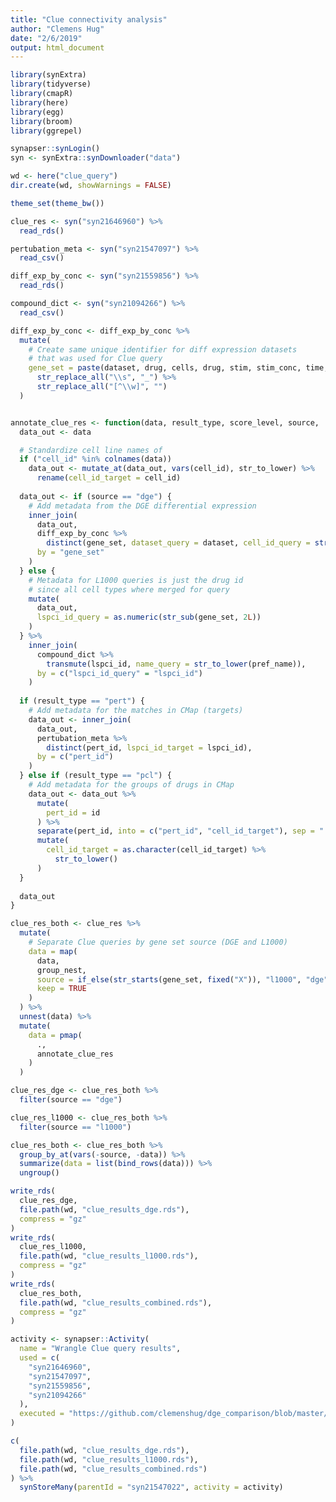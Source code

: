 ```yaml
---
title: "Clue connectivity analysis"
author: "Clemens Hug"
date: "2/6/2019"
output: html_document
---
```


```r
library(synExtra)
library(tidyverse)
library(cmapR)
library(here)
library(egg)
library(broom)
library(ggrepel)

synapser::synLogin()
syn <- synExtra::synDownloader("data")

wd <- here("clue_query")
dir.create(wd, showWarnings = FALSE)

theme_set(theme_bw())
```


```r
clue_res <- syn("syn21646960") %>%
  read_rds()

pertubation_meta <- syn("syn21547097") %>%
  read_csv()

diff_exp_by_conc <- syn("syn21559856") %>%
  read_rds()

compound_dict <- syn("syn21094266") %>%
  read_csv()

```


```r
diff_exp_by_conc <- diff_exp_by_conc %>%
  mutate(
    # Create same unique identifier for diff expression datasets
    # that was used for Clue query
    gene_set = paste(dataset, drug, cells, drug, stim, stim_conc, time, sep = "_") %>%
      str_replace_all("\\s", "_") %>%
      str_replace_all("[^\\w]", "")
  )


annotate_clue_res <- function(data, result_type, score_level, source, ...) {
  data_out <- data

  # Standardize cell line names of 
  if ("cell_id" %in% colnames(data))
    data_out <- mutate_at(data_out, vars(cell_id), str_to_lower) %>%
      rename(cell_id_target = cell_id)
  
  data_out <- if (source == "dge") {
    # Add metadata from the DGE differential expression
    inner_join(
      data_out,
      diff_exp_by_conc %>%
        distinct(gene_set, dataset_query = dataset, cell_id_query = str_to_lower(cells), lspci_id_query = lspci_id),
      by = "gene_set"
    )
  } else {
    # Metadata for L1000 queries is just the drug id
    # since all cell types where merged for query
    mutate(
      data_out,
      lspci_id_query = as.numeric(str_sub(gene_set, 2L))
    )
  } %>%
    inner_join(
      compound_dict %>%
        transmute(lspci_id, name_query = str_to_lower(pref_name)),
      by = c("lspci_id_query" = "lspci_id")
    )
  
  if (result_type == "pert") {
    # Add metadata for the matches in CMap (targets)
    data_out <- inner_join(
      data_out,
      pertubation_meta %>%
        distinct(pert_id, lspci_id_target = lspci_id),
      by = c("pert_id")
    )
  } else if (result_type == "pcl") {
    # Add metadata for the groups of drugs in CMap
    data_out <- data_out %>%
      mutate(
        pert_id = id
      ) %>%
      separate(pert_id, into = c("pert_id", "cell_id_target"), sep = ":", fill = "right") %>%
      mutate(
        cell_id_target = as.character(cell_id_target) %>%
          str_to_lower()
      )
  }
  
  data_out
}

clue_res_both <- clue_res %>%
  mutate(
    # Separate Clue queries by gene set source (DGE and L1000)
    data = map(
      data,
      group_nest,
      source = if_else(str_starts(gene_set, fixed("X")), "l1000", "dge"),
      keep = TRUE
    )
  ) %>%
  unnest(data) %>%
  mutate(
    data = pmap(
      .,
      annotate_clue_res
    )
  )

clue_res_dge <- clue_res_both %>%
  filter(source == "dge")

clue_res_l1000 <- clue_res_both %>%
  filter(source == "l1000")

clue_res_both <- clue_res_both %>%
  group_by_at(vars(-source, -data)) %>%
  summarize(data = list(bind_rows(data))) %>%
  ungroup()

write_rds(
  clue_res_dge,
  file.path(wd, "clue_results_dge.rds"),
  compress = "gz"
)
write_rds(
  clue_res_l1000,
  file.path(wd, "clue_results_l1000.rds"),
  compress = "gz"
)
write_rds(
  clue_res_both,
  file.path(wd, "clue_results_combined.rds"),
  compress = "gz"
)

```


```r
activity <- synapser::Activity(
  name = "Wrangle Clue query results",
  used = c(
    "syn21646960",
    "syn21547097",
    "syn21559856",
    "syn21094266"
  ),
  executed = "https://github.com/clemenshug/dge_comparison/blob/master/09_query_clue_wrangling.Rmd"
)

c(
  file.path(wd, "clue_results_dge.rds"),
  file.path(wd, "clue_results_l1000.rds"),
  file.path(wd, "clue_results_combined.rds")
) %>%
  synStoreMany(parentId = "syn21547022", activity = activity)
```




